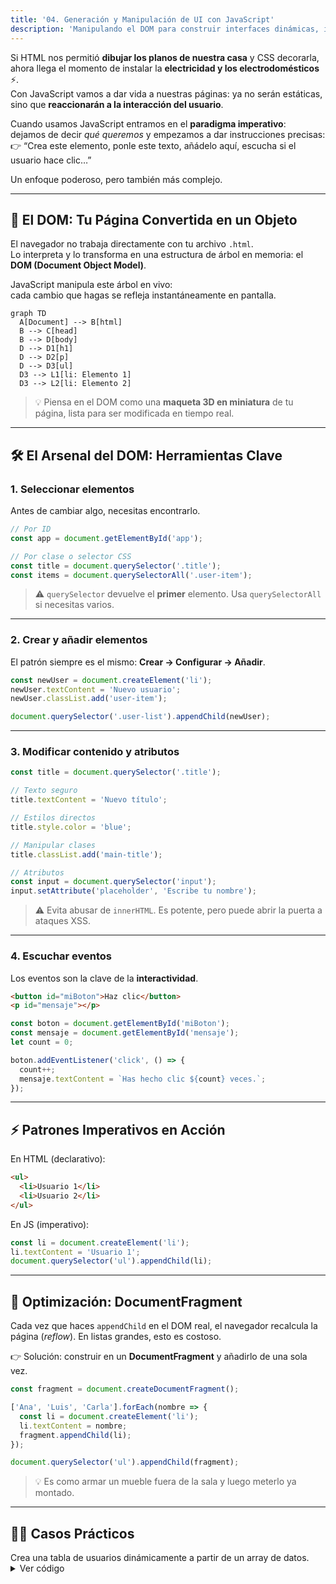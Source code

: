 ```yaml
---
title: '04. Generación y Manipulación de UI con JavaScript'
description: 'Manipulando el DOM para construir interfaces dinámicas, interactivas y vivas.'
---
```


Si HTML nos permitió **dibujar los planos de nuestra casa** y CSS decorarla, ahora llega el momento de instalar la **electricidad y los electrodomésticos** ⚡.  
Con JavaScript vamos a dar vida a nuestras páginas: ya no serán estáticas, sino que **reaccionarán a la interacción del usuario**.

Cuando usamos JavaScript entramos en el **paradigma imperativo**:  
dejamos de decir *qué queremos* y empezamos a dar instrucciones precisas:  
👉 “Crea este elemento, ponle este texto, añádelo aquí, escucha si el usuario hace clic…”

Un enfoque poderoso, pero también más complejo.  

---

## 🌳 El DOM: Tu Página Convertida en un Objeto

El navegador no trabaja directamente con tu archivo `.html`.  
Lo interpreta y lo transforma en una estructura de árbol en memoria: el **DOM (Document Object Model)**.  

JavaScript manipula este árbol en vivo:  
cada cambio que hagas se refleja instantáneamente en pantalla.  

```mermaid
graph TD
  A[Document] --> B[html]
  B --> C[head]
  B --> D[body]
  D --> D1[h1]
  D --> D2[p]
  D --> D3[ul]
  D3 --> L1[li: Elemento 1]
  D3 --> L2[li: Elemento 2]
````

> 💡 Piensa en el DOM como una **maqueta 3D en miniatura** de tu página, lista para ser modificada en tiempo real.

---

## 🛠️ El Arsenal del DOM: Herramientas Clave

### 1. Seleccionar elementos

Antes de cambiar algo, necesitas encontrarlo.

```javascript
// Por ID
const app = document.getElementById('app');

// Por clase o selector CSS
const title = document.querySelector('.title');
const items = document.querySelectorAll('.user-item');
```

> ⚠️ `querySelector` devuelve el **primer** elemento.
> Usa `querySelectorAll` si necesitas varios.

---

### 2. Crear y añadir elementos

El patrón siempre es el mismo: **Crear → Configurar → Añadir**.

```javascript
const newUser = document.createElement('li');
newUser.textContent = 'Nuevo usuario';
newUser.classList.add('user-item');

document.querySelector('.user-list').appendChild(newUser);
```

---

### 3. Modificar contenido y atributos

```javascript
const title = document.querySelector('.title');

// Texto seguro
title.textContent = 'Nuevo título';

// Estilos directos
title.style.color = 'blue';

// Manipular clases
title.classList.add('main-title');

// Atributos
const input = document.querySelector('input');
input.setAttribute('placeholder', 'Escribe tu nombre');
```

> ⚠️ Evita abusar de `innerHTML`. Es potente, pero puede abrir la puerta a ataques XSS.

---

### 4. Escuchar eventos

Los eventos son la clave de la **interactividad**.

```html
<button id="miBoton">Haz clic</button>
<p id="mensaje"></p>
```

```javascript
const boton = document.getElementById('miBoton');
const mensaje = document.getElementById('mensaje');
let count = 0;

boton.addEventListener('click', () => {
  count++;
  mensaje.textContent = `Has hecho clic ${count} veces.`;
});
```

---

## ⚡ Patrones Imperativos en Acción

En HTML (declarativo):

```html
<ul>
  <li>Usuario 1</li>
  <li>Usuario 2</li>
</ul>
```

En JS (imperativo):

```javascript
const li = document.createElement('li');
li.textContent = 'Usuario 1';
document.querySelector('ul').appendChild(li);
```

---

## 🚀 Optimización: DocumentFragment

Cada vez que haces `appendChild` en el DOM real, el navegador recalcula la página (*reflow*).
En listas grandes, esto es costoso.

👉 Solución: construir en un **DocumentFragment** y añadirlo de una sola vez.

```javascript
const fragment = document.createDocumentFragment();

['Ana', 'Luis', 'Carla'].forEach(nombre => {
  const li = document.createElement('li');
  li.textContent = nombre;
  fragment.appendChild(li);
});

document.querySelector('ul').appendChild(fragment);
```

> 💡 Es como armar un mueble fuera de la sala y luego meterlo ya montado.

---

## 🧑‍💻 Casos Prácticos


<CardGrid>
	<Card title="Tabla de usuarios" icon="open-book">
		Crea una tabla de usuarios dinámicamente a partir de un array de datos.
		<details>
			<summary>Ver código</summary>
			```javascript
			const usuarios = [
			  { id: 1, nombre: 'Elena' },
			  { id: 2, nombre: 'Marcos' }
			];

			const table = document.createElement('table');
			const tbody = document.createElement('tbody');

			usuarios.forEach(u => {
			  const row = document.createElement('tr');
			  row.innerHTML = `<td>${u.id}</td><td>${u.nombre}</td>`;
			  tbody.appendChild(row);
			});

			table.appendChild(tbody);
			document.body.appendChild(table);
			```
		</details>
		<form action="https://codepen.io/pen/define" method="POST" target="_blank">
		  <input type="hidden" name="data" value='{"title":"Tabla de Usuarios","html":"<h3>Tabla de Usuarios</h3>","js":"const usuarios = [\n  { id: 1, nombre: &apos;Elena&apos; },\n  { id: 2, nombre: &apos;Marcos&apos; }\n];\n\nconst table = document.createElement(&apos;table&apos;);\nconst tbody = document.createElement(&apos;tbody&apos;);\n\nusuarios.forEach(u => {\n  const row = document.createElement(&apos;tr&apos;);\n  row.innerHTML = `<td>${u.id}</td><td>${u.nombre}</td>`;\n  tbody.appendChild(row);\n});\n\ntable.appendChild(tbody);\ndocument.body.appendChild(table);"}'/>
		  <input type="submit" value="Abrir en CodePen"/>
		</form>
	</Card>
	<Card title="Lista de tareas (To-Do)" icon="list-checks">
		Un clásico: añade y marca tareas como completadas.
		<details>
			<summary>Ver código</summary>
			```html
			<form id="form">
			  <input id="task" placeholder="Nueva tarea" required />
			  <button>Añadir</button>
			</form>
			<ul id="list"></ul>
			```
			```javascript
			const form = document.getElementById('form');
			const task = document.getElementById('task');
			const list = document.getElementById('list');

			form.addEventListener('submit', e => {
			  e.preventDefault();
			  const li = document.createElement('li');
			  li.textContent = task.value;
			  li.addEventListener('click', () => li.classList.toggle('done'));
			  list.appendChild(li);
			  task.value = '';
			});
			```
		</details>
		<form action="https://codepen.io/pen/define" method="POST" target="_blank">
		  <input type="hidden" name="data" value='{"title":"Lista de Tareas","html":"<form id=\"form\">\n  <input id=\"task\" placeholder=\"Nueva tarea\" required />\n  <button>Añadir</button>\n</form>\n<ul id=\"list\"></ul>","js":"const form = document.getElementById(&apos;form&apos;);\nconst task = document.getElementById(&apos;task&apos;);\nconst list = document.getElementById(&apos;list&apos;);\n\nform.addEventListener(&apos;submit&apos;, e => {\n  e.preventDefault();\n  const li = document.createElement(&apos;li&apos;);\n  li.textContent = task.value;\n  li.addEventListener(&apos;click&apos;, () => li.classList.toggle(&apos;done&apos;));\n  list.appendChild(li);\n  task.value = &apos;&apos;;\n});"}'/>
		  <input type="submit" value="Abrir en CodePen"/>
		</form>
	</Card>
	<Card title="Galería de imágenes" icon="image">
		Genera una galería de imágenes a partir de un array de URLs.
		<details>
			<summary>Ver código</summary>
			```javascript
			const imagenes = ['https://via.placeholder.com/150', 'https://via.placeholder.com/150', 'https://via.placeholder.com/150'];
			const gallery = document.createElement('div');
			gallery.classList.add('gallery');

			imagenes.forEach(src => {
			  const img = document.createElement('img');
			  img.src = src;
			  img.alt = 'Imagen de galería';
			  gallery.appendChild(img);
			});

			document.body.appendChild(gallery);
			```
		</details>
		<form action="https://codepen.io/pen/define" method="POST" target="_blank">
		  <input type="hidden" name="data" value='{"title":"Galería de Imágenes","html":"<h3>Galería de Imágenes</h3>","js":"const imagenes = [&apos;https://placehold.co/150&apos;, &apos;https://placehold.co/150&apos;, &apos;https://placehold.co/150&apos;];\nconst gallery = document.createElement(&apos;div&apos;);\ngallery.classList.add(&apos;gallery&apos;);\n\nimagenes.forEach(src => {\n  const img = document.createElement(&apos;img&apos;);\n  img.src = src;\n  img.alt = &apos;Imagen de galería&apos;;\n  gallery.appendChild(img);\n});\n\ndocument.body.appendChild(gallery);"}'/>
		  <input type="submit" value="Abrir en CodePen"/>
		</form>
	</Card>
	<Card title="Contador interactivo" icon="plus-minus">
		Un botón que incrementa un contador en pantalla.
		<details>
			<summary>Ver código</summary>
			```html
			<button id="btn">Incrementar</button>
			<p id="contador">0</p>
			```
			```javascript
			const btn = document.getElementById('btn');
			const contador = document.getElementById('contador');
			let valor = 0;

			btn.addEventListener('click', () => {
			  valor++;
			  contador.textContent = valor;
			});
			```
		</details>
		<form action="https://codepen.io/pen/define" method="POST" target="_blank">
		  <input type="hidden" name="data" value='{"title":"Contador Interactivo","html":"<button id=\"btn\">Incrementar</button>\n<p id=\"contador\">0</p>","js":"const btn = document.getElementById(&apos;btn&apos;);\nconst contador = document.getElementById(&apos;contador&apos;);\nlet valor = 0;\n\nbtn.addEventListener(&apos;click&apos;, () => {\n  valor++;\n  contador.textContent = valor;\n});"}'/>
		  <input type="submit" value="Abrir en CodePen"/>
		</form>
	</Card>
</CardGrid>

---

Ya dominas cómo manipular el DOM imperativamente.
Pero a medida que la aplicación crece, el código se complica y mantener el estado manualmente es un reto.

En el próximo capítulo veremos por qué **los frameworks modernos** (React, Vue, Angular) se han convertido en el estándar, y cómo nos ayudan a simplificar todo este trabajo.
